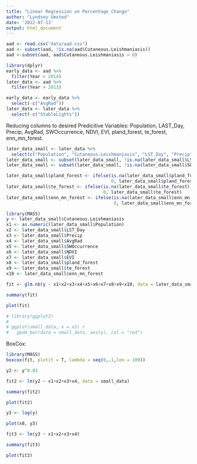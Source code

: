 ```yaml
---
title: "Linear Regression on Percentage Change"
author: "Lyndsey Umsted"
date: '2022-07-13'
output: html_document
---
```


```r
aad <- read.csv("data/aad.csv")
aad <- subset(aad, !is.na(aad$Cutaneous.Leishmaniasis))
aad <-subset(aad, aad$Cutaneous.Leishmaniasis > 0)
```

```r
library(dplyr)
early_data <- aad %>%
  filter(Year < 2014)
later_data <- aad %>%
  filter(Year > 2013)

early_data <- early_data %>%
  select(-c("AvgRad"))
later_data <- later_data %>%
  select(-c("StableLights"))
```

Reducing columns to desired Predicitive Variables: Population, LAST_Day, Precip, AvgRad, SWOccurrence, NDVI, EVI, pland_forest, te_forest, enn_mn_forest.
```r
later_data_small <- later_data %>%
  select(c("Population", "Cutaneous.Leishmaniasis", "LST_Day", "Precip", "AvgRad", "SWOccurrence", "NDVI", "EVI", "pland_forest", "te_forest", "enn_mn_forest"))
later_data_small <- subset(later_data_small, !is.na(later_data_small$LST_Day))
later_data_small <- subset(later_data_small, !is.na(later_data_small$SWOccurrence))
```


```r
later_data_small$pland_forest <- ifelse(is.na(later_data_small$pland_forest), 
                                        0, later_data_small$pland_forest)
later_data_small$te_forest <- ifelse(is.na(later_data_small$te_forest), 
                                     0, later_data_small$te_forest)
later_data_small$enn_mn_forest <- ifelse(is.na(later_data_small$enn_mn_forest), 
                                         0, later_data_small$enn_mn_forest)
```

```r
library(MASS)
y <- later_data_small$Cutaneous.Leishmaniasis
x1 <- as.numeric(later_data_small$Population)
x2 <- later_data_small$LST_Day
x3 <- later_data_small$Precip
x4 <- later_data_small$AvgRad
x5 <- later_data_small$SWOccurrence
x6 <- later_data_small$NDVI
x7 <- later_data_small$EVI
x8 <- later_data_small$pland_forest
x9 <- later_data_small$te_forest
x10 <- later_data_small$enn_mn_forest

fit <- glm.nb(y ~ x1+x2+x3+x4+x5+x6+x7+x8+x9+x10, data = later_data_small)

summary(fit)

plot(fit)

# library(ggplot2)
# 
# ggplot(small_data, x = x5) +
#   geom_bar(data = small_data, aes(y), col = "red")
```


BoxCox:
```r
library(MASS)
boxcox(fit, plotit = T, lambda = seq(0,.1,len = 100))
```

```r
y2 <- y^0.03

fit2 <- lm(y2 ~ x1+x2+x3+x4, data = small_data)

summary(fit2)

plot(fit2)
```


```r
y3 <- log(y)

plot(x8, y3)

fit3 <- lm(y3 ~ x1+x2+x3+x4)

summary(fit3)

plot(fit3)
```






